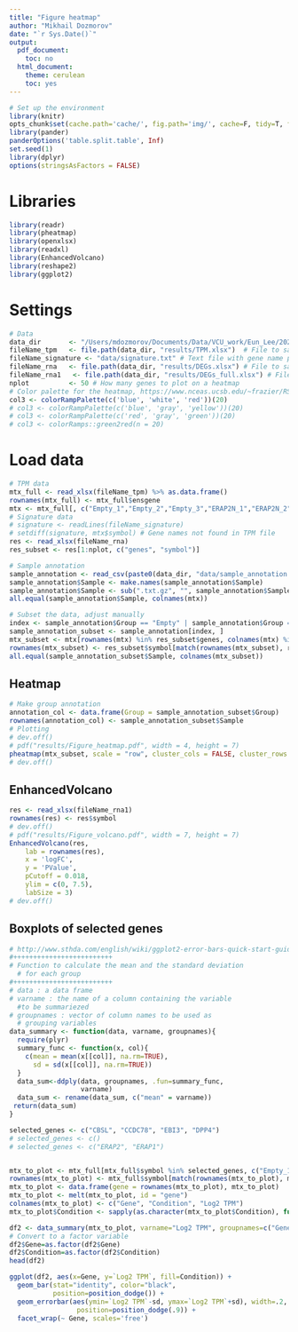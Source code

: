 ```yaml
---
title: "Figure heatmap"
author: "Mikhail Dozmorov"
date: "`r Sys.Date()`"
output:
  pdf_document:
    toc: no
  html_document:
    theme: cerulean
    toc: yes
---
```


```r
# Set up the environment
library(knitr)
opts_chunk$set(cache.path='cache/', fig.path='img/', cache=F, tidy=T, fig.keep='high', echo=F, dpi=100, warnings=F, message=F, comment=NA, warning=F, results='as.is', fig.width = 10, fig.height = 6) #out.width=700, 
library(pander)
panderOptions('table.split.table', Inf)
set.seed(1)
library(dplyr)
options(stringsAsFactors = FALSE)
```

# Libraries

```r
library(readr)
library(pheatmap)
library(openxlsx)
library(readxl)
library(EnhancedVolcano)
library(reshape2)
library(ggplot2)
```

# Settings 

```r
# Data
data_dir       <- "/Users/mdozmorov/Documents/Data/VCU_work/Eun_Lee/2020-12.EunLee_Novogene/" # Working directory
fileName_tpm   <- file.path(data_dir, "results/TPM.xlsx")  # File to save TPM values
fileName_signature <- "data/signature.txt" # Text file with gene name per line signature
fileName_rna   <- file.path(data_dir, "results/DEGs.xlsx") # File to save all results of 
fileName_rna1   <- file.path(data_dir, "results/DEGs_full.xlsx") # File to save all results of 
nplot          <- 50 # How many genes to plot on a heatmap
# Color palette for the heatmap, https://www.nceas.ucsb.edu/~frazier/RSpatialGuides/colorPaletteCheatsheet.pdf
col3 <- colorRampPalette(c('blue', 'white', 'red'))(20)
# col3 <- colorRampPalette(c('blue', 'gray', 'yellow'))(20)
# col3 <- colorRampPalette(c('red', 'gray', 'green'))(20)
# col3 <- colorRamps::green2red(n = 20)
```

# Load data

```r
# TPM data
mtx_full <- read_xlsx(fileName_tpm) %>% as.data.frame()
rownames(mtx_full) <- mtx_full$ensgene
mtx <- mtx_full[, c("Empty_1","Empty_2","Empty_3","ERAP2N_1","ERAP2N_2","ERAP2N_3")]
# Signature data
# signature <- readLines(fileName_signature)
# setdiff(signature, mtx$symbol) # Gene names not found in TPM file
res <- read_xlsx(fileName_rna)
res_subset <- res[1:nplot, c("genes", "symbol")]
```

```r
# Sample annotation
sample_annotation <- read_csv(paste0(data_dir, "data/sample_annotation.csv"))
sample_annotation$Sample <- make.names(sample_annotation$Sample)
sample_annotation$Sample <- sub(".txt.gz", "", sample_annotation$Sample)
all.equal(sample_annotation$Sample, colnames(mtx))
```

```r
# Subset the data, adjust manually
index <- sample_annotation$Group == "Empty" | sample_annotation$Group == "ERAPN2"
sample_annotation_subset <- sample_annotation[index, ]
mtx_subset <- mtx[rownames(mtx) %in% res_subset$genes, colnames(mtx) %in% sample_annotation_subset$Sample]
rownames(mtx_subset) <- res_subset$symbol[match(rownames(mtx_subset), res_subset$genes)]
all.equal(sample_annotation_subset$Sample, colnames(mtx_subset))
```

## Heatmap

```r
# Make group annotation
annotation_col <- data.frame(Group = sample_annotation_subset$Group)
rownames(annotation_col) <- sample_annotation_subset$Sample
# Plotting
# dev.off()
# pdf("results/Figure_heatmap.pdf", width = 4, height = 7)
pheatmap(mtx_subset, scale = "row", cluster_cols = FALSE, cluster_rows = TRUE, color = col3, treeheight_row = 0, treeheight_col = 0, show_rownames = TRUE, show_colnames = FALSE, annotation_col = annotation_col)
# dev.off()
```

## EnhancedVolcano

```r
res <- read_xlsx(fileName_rna1)
rownames(res) <- res$symbol
# dev.off()
# pdf("results/Figure_volcano.pdf", width = 7, height = 7)
EnhancedVolcano(res,
    lab = rownames(res),
    x = 'logFC',
    y = 'PValue',
    pCutoff = 0.018,
    ylim = c(0, 7.5),
    labSize = 3)
# dev.off()
```

## Boxplots of selected genes

```r
# http://www.sthda.com/english/wiki/ggplot2-error-bars-quick-start-guide-r-software-and-data-visualization
#+++++++++++++++++++++++++
# Function to calculate the mean and the standard deviation
  # for each group
#+++++++++++++++++++++++++
# data : a data frame
# varname : the name of a column containing the variable
  #to be summariezed
# groupnames : vector of column names to be used as
  # grouping variables
data_summary <- function(data, varname, groupnames){
  require(plyr)
  summary_func <- function(x, col){
    c(mean = mean(x[[col]], na.rm=TRUE),
      sd = sd(x[[col]], na.rm=TRUE))
  }
  data_sum<-ddply(data, groupnames, .fun=summary_func,
                  varname)
  data_sum <- rename(data_sum, c("mean" = varname))
 return(data_sum)
}
```


```r

selected_genes <- c("CBSL", "CCDC78", "EBI3", "DPP4")
# selected_genes <- c()
# selected_genes <- c("ERAP2", "ERAP1")


mtx_to_plot <- mtx_full[mtx_full$symbol %in% selected_genes, c("Empty_1","Empty_2","Empty_3","ERAP2N_1","ERAP2N_2","ERAP2N_3")]
rownames(mtx_to_plot) <- mtx_full$symbol[match(rownames(mtx_to_plot), mtx_full$ensgene)]
mtx_to_plot <- data.frame(gene = rownames(mtx_to_plot), mtx_to_plot)
mtx_to_plot <- melt(mtx_to_plot, id = "gene")
colnames(mtx_to_plot) <- c("Gene", "Condition", "Log2 TPM")
mtx_to_plot$Condition <- sapply(as.character(mtx_to_plot$Condition), function(x) strsplit(x, "_")[[1]][1])

df2 <- data_summary(mtx_to_plot, varname="Log2 TPM", groupnames=c("Gene", "Condition"))
# Convert to a factor variable
df2$Gene=as.factor(df2$Gene)
df2$Condition=as.factor(df2$Condition)
head(df2)

ggplot(df2, aes(x=Gene, y=`Log2 TPM`, fill=Condition)) + 
  geom_bar(stat="identity", color="black", 
           position=position_dodge()) +
  geom_errorbar(aes(ymin=`Log2 TPM`-sd, ymax=`Log2 TPM`+sd), width=.2,
                 position=position_dodge(.9)) +
  facet_wrap(~ Gene, scales='free')
```


